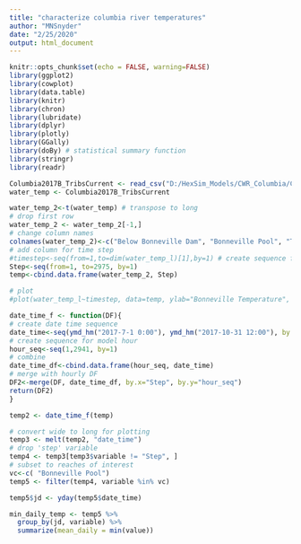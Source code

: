 ```yaml
---
title: "characterize columbia river temperatures"
author: "MNSnyder"
date: "2/25/2020"
output: html_document
---
```


```r
knitr::opts_chunk$set(echo = FALSE, warning=FALSE)
library(ggplot2)
library(cowplot)
library(data.table)
library(knitr)
library(chron)
library(lubridate)
library(dplyr)
library(plotly)
library(GGally)
library(doBy) # statistical summary function
library(stringr)
library(readr)
```


```r
Columbia2017B_TribsCurrent <- read_csv("D:/HexSim_Models/CWR_Columbia/Columbia [small]/Analysis/Data Lookup/Columbia2017B_TribsCurrent.csv")
water_temp <- Columbia2017B_TribsCurrent
```


```r

water_temp_2<-t(water_temp) # transpose to long
# drop first row
water_temp_2 <- water_temp_2[-1,]
# change column names
colnames(water_temp_2)<-c("Below Bonneville Dam", "Bonneville Pool", "The Dalles Pool", "John Day Pool", "Above McNary", "Skamokawa Creek", "Skamokawa Plume", "Mill Creek", "Abernethy Creek", "Abernethy Plume", "Germany Creek", "Cowlitz River", "Cowlitz Plume", "Kalama River", "Kalama Plume", "Lewis River", "Lewis Plume", "Sandy River", "Sandy Plume", "Washougal River", "Washougal Plume", "Bridal Veil Creek", "Bridal Veil Plume", "Wahkeena Creek", "Oneonta Creek", "Oneonta Plume", "Tanner Creek", "Tanner Plume", "Eagle Creek", "Eagle Plume", "Rock Creek", "Rock Plume", "Herman Creek ", "Herman Plume", "Wind River", "Wind Plume", "Little White Salmon River", "Little White Salmon Plume", "White Salmon River", "White Salmon Plume", "Klickitat River", "Klickitat Plume", "Deschutes River", "Deschutes Plume", "Umatilla River")
# add column for time step
#timestep<-seq(from=1,to=dim(water_temp_l)[1],by=1) # create sequence for number of hours of temp
Step<-seq(from=1, to=2975, by=1)
temp<-cbind.data.frame(water_temp_2, Step)

# plot
#plot(water_temp_l~timestep, data=temp, ylab="Bonneville Temperature", xlab=c("Model hour"))
```


```r

date_time_f <- function(DF){
# create date time sequence
date_time<-seq(ymd_hm("2017-7-1 0:00"), ymd_hm("2017-10-31 12:00"), by = "hour")
# create sequence for model hour
hour_seq<-seq(1,2941, by=1)
# combine
date_time_df<-cbind.data.frame(hour_seq, date_time)
# merge with hourly DF
DF2<-merge(DF, date_time_df, by.x="Step", by.y="hour_seq")
return(DF2)
}

temp2 <- date_time_f(temp)
```


```r
# convert wide to long for plotting
temp3 <- melt(temp2, "date_time")
# drop 'step' variable
temp4 <- temp3[temp3$variable != "Step", ]
# subset to reaches of interest
vc<-c( "Bonneville Pool")
temp5 <- filter(temp4, variable %in% vc)

```


```r
temp5$jd <- yday(temp5$date_time)

min_daily_temp <- temp5 %>% 
  group_by(jd, variable) %>%
  summarize(mean_daily = min(value))

```



